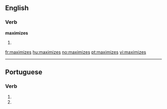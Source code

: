 ==English==

===Verb===
'''maximizes'''

# {{third-person singular of|[[maximize]]}}

[[fr:maximizes]]
[[hu:maximizes]]
[[no:maximizes]]
[[pt:maximizes]]
[[vi:maximizes]]

----
==Portuguese==

===Verb===
{{pt-verb form}}

# {{pt-verb form of|[[maximizar]]|ar|subjunctive|present|singular|second}}
# {{pt-verb form of|[[maximizar]]|ar|imperative|negative|singular|second}}
{{rfc-auto}}